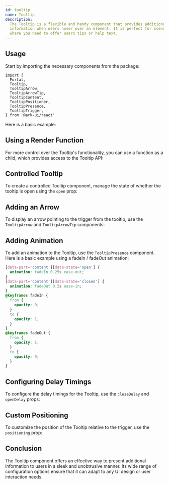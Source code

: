 ```yaml
---
id: tooltip
name: Tooltip
description:
  The Tooltip is a flexible and handy component that provides additional
  information when users hover over an element. It is perfect for scenarios
  where you need to offer users tips or help text.
---
```


## Usage

Start by importing the necessary components from the package:

```tsx
import {
  Portal,
  Tooltip,
  TooltipArrow,
  TooltipArrowTip,
  TooltipContent,
  TooltipPositioner,
  TooltipPresence,
  TooltipTrigger,
} from '@ark-ui/react'
```

Here is a basic example:

<Story name="Basic" />

## Using a Render Function

For more control over the Tooltip's functionality, you can use a function as a
child, which provides access to the Tooltip API:

<Story name="RenderFn" />

## Controlled Tooltip

To create a controlled Tooltip component, manage the state of whether the
tooltip is open using the `open` prop:

<Story name="Controlled" />

## Adding an Arrow

To display an arrow pointing to the trigger from the tooltip, use the
`TooltipArrow` and `TooltipArrowTip` components:

<Story name="Arrow" />

## Adding Animation

To add an animation to the Tooltip, use the `TooltipPresence` component. Here is
a basic example using a fadeIn / fadeOut animation:

```css
[data-part='content'][data-state='open'] {
  animation: fadeIn 0.25s ease-out;
}
[data-part='content'][data-state='closed'] {
  animation: fadeOut 0.2s ease-in;
}
@keyframes fadeIn {
  from {
    opacity: 0;
  }
  to {
    opacity: 1;
  }
}
@keyframes fadeOut {
  from {
    opacity: 1;
  }
  to {
    opacity: 0;
  }
}
```

## Configuring Delay Timings

To configure the delay timings for the Tooltip, use the `closeDelay` and
`openDelay` props:

<Story name="Timings" />

## Custom Positioning

To customize the position of the Tooltip relative to the trigger, use the
`positioning` prop:

<Story name="Positioning" />

## Conclusion

The Tooltip component offers an effective way to present additional information
to users in a sleek and unobtrusive manner. Its wide range of configuration
options ensure that it can adapt to any UI design or user interaction needs.
